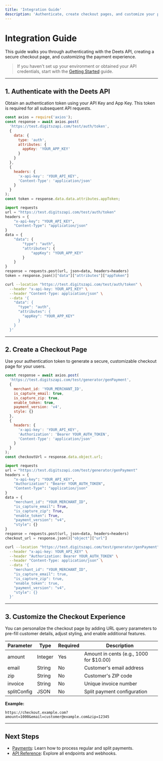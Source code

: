 ```yaml
---
title: 'Integration Guide'
description: 'Authenticate, create checkout pages, and customize your payment flow with Payvia/Deets.'
---
```


# Integration Guide

This guide walks you through authenticating with the Deets API, creating a secure checkout page, and customizing the payment experience.

> If you haven't set up your environment or obtained your API credentials, start with the [Getting Started](/getting-started) guide.

---

## 1. Authenticate with the Deets API

Obtain an authentication token using your API Key and App Key. This token is required for all subsequent API requests.

<Tabs>
  <Tab title="Node.js">

```js
const axios = require('axios');
const response = await axios.post(
  'https://test.digitszapi.com/test/auth/token',
  {
    data: {
      type: 'auth',
      attributes: {
        appKey: 'YOUR_APP_KEY'
      }
    }
  },
  {
    headers: {
      'x-api-key': 'YOUR_API_KEY',
      'Content-Type': 'application/json'
    }
  }
);
const token = response.data.data.attributes.appToken;
```
  </Tab>
  <Tab title="Python">

```python
import requests
url = "https://test.digitszapi.com/test/auth/token"
headers = {
    "x-api-key": "YOUR_API_KEY",
    "Content-Type": "application/json"
}
data = {
    "data": {
        "type": "auth",
        "attributes": {
            "appKey": "YOUR_APP_KEY"
        }
    }
}
response = requests.post(url, json=data, headers=headers)
token = response.json()["data"]["attributes"]["appToken"]
```
  </Tab>
  <Tab title="cURL">

```bash
curl --location "https://test.digitszapi.com/test/auth/token" \
  --header "x-api-key: YOUR_API_KEY" \
  --header "Content-Type: application/json" \
  --data '{
    "data": {
      "type": "auth",
      "attributes": {
        "appKey": "YOUR_APP_KEY"
      }
    }
  }'
```
  </Tab>
</Tabs>

---

## 2. Create a Checkout Page

Use your authentication token to generate a secure, customizable checkout page for your users.

<Tabs>
  <Tab title="Node.js">

```js
const response = await axios.post(
  'https://test.digitszapi.com/test/generator/genPayment',
  {
    merchant_id: 'YOUR_MERCHANT_ID',
    is_capture_email: true,
    is_capture_zip: true,
    enable_token: true,
    payment_version: 'v4',
    style: {}
  },
  {
    headers: {
      'x-api-key': 'YOUR_API_KEY',
      'Authorization': 'Bearer YOUR_AUTH_TOKEN',
      'Content-Type': 'application/json'
    }
  }
);
const checkoutUrl = response.data.object.url;
```
  </Tab>
  <Tab title="Python">

```python
import requests
url = "https://test.digitszapi.com/test/generator/genPayment"
headers = {
    "x-api-key": "YOUR_API_KEY",
    "Authorization": "Bearer YOUR_AUTH_TOKEN",
    "Content-Type": "application/json"
}
data = {
    "merchant_id": "YOUR_MERCHANT_ID",
    "is_capture_email": True,
    "is_capture_zip": True,
    "enable_token": True,
    "payment_version": "v4",
    "style": {}
}
response = requests.post(url, json=data, headers=headers)
checkout_url = response.json()["object"]["url"]
```
  </Tab>
  <Tab title="cURL">

```bash
curl --location "https://test.digitszapi.com/test/generator/genPayment" \
  --header "x-api-key: YOUR_API_KEY" \
  --header "Authorization: Bearer YOUR_AUTH_TOKEN" \
  --header "Content-Type: application/json" \
  --data '{
    "merchant_id": "YOUR_MERCHANT_ID",
    "is_capture_email": true,
    "is_capture_zip": true,
    "enable_token": true,
    "payment_version": "v4",
    "style": {}
  }'
```
  </Tab>
</Tabs>

---

## 3. Customize the Checkout Experience

You can personalize the checkout page by adding URL query parameters to pre-fill customer details, adjust styling, and enable additional features.

| Parameter         | Type    | Required | Description                        |
|-------------------|---------|----------|------------------------------------|
| amount            | Integer | Yes      | Amount in cents (e.g., 1000 for $10.00) |
| email             | String  | No       | Customer's email address           |
| zip               | String  | No       | Customer's ZIP code                |
| invoice           | String  | No       | Unique invoice number              |
| splitConfig       | JSON    | No       | Split payment configuration        |

**Example:**
```
https://checkout.example.com?amount=1000&email=customer@example.com&zip=12345
```

---

## Next Steps

- [Payments](/checkout): Learn how to process regular and split payments.
- [API Reference](/api-reference/introduction): Explore all endpoints and webhooks.
